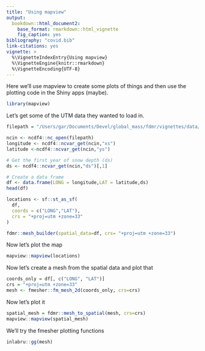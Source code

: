 ```yaml
---
title: "Using mapview"
output: 
  bookdown::html_document2:
    base_format: rmarkdown::html_vignette
    fig_caption: yes
bibliography: "covid.bib"
link-citations: yes
vignette: >
  %\VignetteIndexEntry{Using mapview}
  %\VignetteEngine{knitr::rmarkdown}
  %\VignetteEncoding{UTF-8}
---
```


Here we'll use mapview to create some plots of things and then use the plotting code in the 
Shiny apps (maybe).

```r
library(mapview)
```

Let's get some of the UTM data they wanted to load in.

```r
filepath = "/Users/gar/Documents/Devel/global_mass/fdmr/vignettes/data/Bayelva_snow.nc"
```

```r
ncin <- ncdf4::nc_open(filepath) 
longitude <- ncdf4::ncvar_get(ncin,"xs") 
latitude <-ncdf4::ncvar_get(ncin,"ys")

# Get the first year of snow depth (ds)
ds <- ncdf4::ncvar_get(ncin,"ds")[,1]

# Create a data frame
df <- data.frame(LONG = longitude,LAT = latitude,ds) 
head(df)
```

```r
locations <- sf::st_as_sf(
  df,
  coords = c("LONG","LAT"),
  crs = "+proj=utm +zone=33"
)
```

```r
fdmr::mesh_builder(spatial_data=df, crs= "+proj=utm +zone=33")
```

Now let's plot the map

```r
mapview::mapview(locations)
```

Now let's create a mesh from the spatial data and plot that

```r
coords_only = df[, c("LONG", "LAT")]
crs = "+proj=utm +zone=33"
mesh <- fmesher::fm_mesh_2d(coords_only, crs=crs)
```

Now let's plot it

```r
spatial_mesh = fdmr::mesh_to_spatial(mesh, crs=crs)
mapview::mapview(spatial_mesh)
```

We'll try the fmesher plotting functions

```r
inlabru::gg(mesh)
```